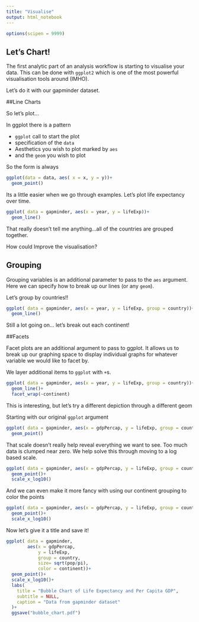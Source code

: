 ```yaml
---
title: "Visualise"
output: html_notebook
---
```

```r
options(scipen = 9999)
```

## Let's Chart!

The first analytic part of an analysis workflow is starting to visualise your data. This can be done with `ggplot2` which is one of the most powerful visualisation tools around (IMHO).

Let's do it with our gapminder dataset.

##Line Charts

So let's plot...

In ggplot there is a pattern

* `ggplot` call to start the plot
* specification of the `data`
* Aesthetics you wish to plot marked by `aes`
* and the `geom` you wish to plot

So the form is always\

```r

ggplot(data = data, aes( x = x, y = y))+
  geom_point()

```


Its a little easier when we go through examples. Let's plot life expectancy over time.

```r
ggplot( data = gapminder, aes(x = year, y = lifeExp))+
  geom_line()
```

That really doesn't tell me anything...all of the countries are grouped together.

How could Improve the visualisation?

## Grouping

Grouping variables is an additional parameter to pass to the `aes` argument. Here we can specify how to break up our lines (or any `geom`). 

Let's group by countries!!

```r
ggplot( data = gapminder, aes(x = year, y = lifeExp, group = country))+
  geom_line()
```


Still a lot going on... let's break out each continent!

##Facets

Facet plots are an additional argument to pass to ggplot. It allows us to break up our graphing space to display individual graphs for whatever variable we would like to facet by.

We layer additional items to `ggplot` with `+`s. 

```r
ggplot( data = gapminder, aes(x = year, y = lifeExp, group = country))+
  geom_line()+
  facet_wrap(~continent)
```

This is interesting, but let's try a different depiction through a different geom

Starting with our original `ggplot` argument

```r
ggplot( data = gapminder, aes(x = gdpPercap, y = lifeExp, group = country, size= sqrt(pop/pi)))+
  geom_point()

```

That scale doesn't really help reveal everything we want to see. Too much data is clumped near zero. We help solve this through moving to a log based scale.

```r
ggplot( data = gapminder, aes(x = gdpPercap, y = lifeExp, group = country, size= sqrt(pop/pi)))+
  geom_point()+
  scale_x_log10()

```

And we can even make it more fancy with using our continent grouping to color the points

```r
ggplot( data = gapminder, aes(x = gdpPercap, y = lifeExp, group = country, size= sqrt(pop/pi), color = continent))+
  geom_point()+
  scale_x_log10()
```

Now let's give it a title and save it!

```r
ggplot( data = gapminder, 
        aes(x = gdpPercap, 
            y = lifeExp, 
            group = country, 
            size= sqrt(pop/pi), 
            color = continent))+
  geom_point()+
  scale_x_log10()+
  labs(
    title = "Bubble Chart of Life Expectancy and Per Capita GDP",
    subtitle = NULL,
    caption = "Data from gapminder dataset"
  )+
  ggsave("bubble_chart.pdf")
```

